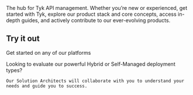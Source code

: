 <Card title="Tyk Documentation">
  The hub for Tyk API management. Whether you’re new or experienced, get started with Tyk, explore our product stack and core concepts, access in-depth guides, and actively contribute to our ever-evolving products.
</Card>

## **Try it out**

Get started on any of our platforms

<CardGroup cols={2}>
  <Card title="Schedule your guided evaluation" icon="sparkles" href="https://mintlify.com/docs/components/cards" cta="Get In Touch">
    Looking to evaluate our powerful Hybrid or Self-Managed deployment types?

    Our Solution Architects will collaborate with you to understand your needs and guide you to success.
  </Card>
  <Card title="New Card" icon="sparkles">
    
  </Card>
  <Card title="New Card" icon="sparkles" img="/img/check.png">
    
  </Card>
  <Card title="New Card" icon="sparkles">
    
  </Card>
</CardGroup>

